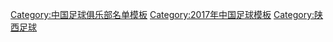 {{Football squad with groups
 | name      = 2017年中乙分类名单陕西
 | bgcolor   = #ff0000
 | bordercolor = #ffffff
 | textcolor   = #00477D
 | title=[[陕西长安竞技足球俱乐部|<span style="color:#00477D">陕西大秦之水</span>]] — [[2017年中国足球乙级联赛|<span style="color: #00477D;">2017年</span>]][[中国足球乙级联赛|<span style="color: #00477D;">中乙联赛第 7 名、北区第 4 名</span>]]
|group1=全年参赛球员
|list1=<div>
{{Football squad2 player|no=1|name=[[艾热提·吾拉木]]}}
{{Football squad2 player|no=3|name=[[李轩 (足球运动员)|李轩]]}}
{{Football squad2 player|no=5|name=[[邹游]]}}
{{Football squad2 player|no=7|name=[[范达]]}}
{{Football squad2 player|no=9|name=[[丁国梁]]}}
{{Football squad2 player|no=10|name=[[赵可宁]]}}
{{Football squad2 player|no=11|name=[[杨文杰]]}}
{{Football squad2 player|no=12|name=[[刁智博]]}}
{{Football squad2 player|no=13|name=[[王尔卓]]}}
{{Football squad2 player|no=14|name=[[魏仁杰]]}}
{{Football squad2 player|no=15|name=[[张育嘉]]}}
{{Football squad2 player|no=17|name=[[吴健 (足球运动员)|吴健]]}}
{{Football squad2 player|no=18|name=[[王晓龙 (1989年)|王晓龙]]}}
{{Football squad2 player|no=19|name=[[郭朕奇]]}}
{{Football squad2 player|no=21|name=[[王一鸣 (足球)|王一鸣]]}}
{{Football squad2 player|no=23|name=[[宫羽]]}}
{{Football squad2 player|no=24|name=[[王鸿文]]}}
{{Football squad2 player|no=26|name=[[王棒]]}}
{{Football squad2 player|no=27|name=[[王昱星]]}}
{{Football squad2 player|no=29|name=[[宋振瑜]]}}
{{Football squad2 player|no=30|name=[[郑波 (足球运动员)|郑波]]}}
{{Football squad2 player|no=34|name=[[罗晨]]}}
{{Football squad2 player|no=37|name=[[张慧 (足球运动员)|张慧]]}}
{{Football squad2 player|no=39|name={{le|李晨光|Li Chenguang}}}}
</div>
|group2=夏季转入球员
|list2=<div>
{{Football squad2 player|no=6|name=[[阎世鹏]]}}
{{Football squad2 player|no=8|name=[[李文鑫]]}}
{{Football squad2 player|no=20|name=[[杨昊 (足球运动员)|杨昊]]}}
{{Football squad2 player|no=22|name=[[胥栩]]}}
{{football squad2 player|no=28|name=[[王琦 (1984年)|王琦]]}}
{{Football squad2 player|no=32|name=[[韩德明]]}}
{{Football squad2 player|no=40|name=[[程彦博]]}}
</div>
|group3=夏季转出球员
|list3=<div>
{{Football squad2 player|no=33|name=[[王冕 (足球运动员)|王冕]]}}
</div>
|group4=主教练
|list4=[[黄宏毅]]
}}
<noinclude>
{{DEFAULTSORT:Shaanxi Chang'an Athletic F.C. Squad 2017}}
[[Category:中国足球俱乐部名单模板]]
[[Category:2017年中国足球模板]]
[[Category:陕西足球]]
</noinclude>